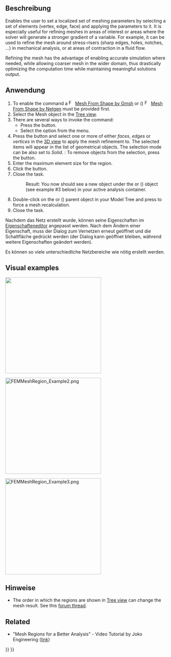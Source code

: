 <languages/>

{{Docnav/de
|[[FEM_MeshBoundaryLayer/de|FEM NetzGrenzschicht]]
|[[FEM_MeshGroup/de|FEM NetzGruppe]]
|[[FEM_Workbench/de|FEM]]
|IconL=FEM_MeshBoundaryLayer.svg
|IconR=FEM_MeshGroup.svg
|IconC=Workbench_FEM.svg
}}

{{GuiCommandContainer|
{{GuiCommand/de
|Name=FEM MeshRegion
|Name/de=FEM Netzbereich
|MenuLocation=Netz → FEM Mesh Refinement
|Workbenches=[[FEM_Workbench/de|FEM]]
|SeeAlso=[[FEM_tutorial/de|FEM Anleitung]]
}}
{{GuiCommandFemInfo/de
|Solvers=Alle
}}
}}

<span id="Description"></span>
==Beschreibung==

Enables the user to set a localized set of meshing parameters by selecting a set of elements (vertex, edge, face) and applying the parameters to it. It is especially useful for refining meshes in areas of interest or areas where the solver will generate a stronger gradient of a variable. For example, it can be used to refine the mesh around stress-risers (sharp edges, holes, notches, ...) in mechanical analysis, or at areas of contraction in a fluid flow.

Refining the mesh has the advantage of enabling accurate simulation where needed, while allowing coarser mesh in the wider domain, thus drastically optimizing the computation time while maintaining meaningful solutions output.

<span id="Usage"></span>
==Anwendung==

# To enable the command a [[Image:FEM_MeshGmshFromShape.svg|16px]] [[FEM_MeshGmshFromShape|Mesh From Shape by Gmsh]] or ({{VersionPlus|1.1}}) [[Image:FEM_MeshNetgenFromShape.svg|16px]] [[FEM_MeshNetgenFromShape|Mesh From Shape by Netgen]] must be provided first.
# Select the Mesh object in the [[Tree_view|Tree view]].
# There are several ways to invoke the command:
#* Press the {{Button|[[Image:FEM_MeshRegion.svg|16px]] [[FEM_MeshRegion|Mesh Refinement]]}} button.
#* Select the {{MenuCommand|Mesh → [[Image:FEM_MeshRegion.svg|16px]] Mesh Refinement}} option from the menu.
# Press the {{Button|Add}} button and select one or more of either ''faces'', ''edges'' or ''vertices'' in the [[3D_view|3D view]] to apply the mesh refinement to. The selected items will appear in the list of geometrical objects. The selection mode can be also set to ''Solid''. {{Version|1.1}}: To remove objects from the selection, press the {{Button|Remove}} button.
# Enter the maximum element size for the region.
# Click the {{Button|OK}} button.
# Close the task.
#: Result: You now should see a new {{incode|FEMMeshRegion}} object under the {{incode|FEMMeshGmsh}} or ({{VersionPlus|1.1}}) {{incode|FEMMeshNetgen}} object (see example #3 below) in your active analysis container.
# Double-click on the {{incode|FEMMeshGmsh}} or ({{VersionPlus|1.1}}) {{incode|FEMMeshNetgen}} parent object in your Model Tree and press {{Button|Apply}} to force a mesh recalculation.
# Close the task.

Nachdem das Netz erstellt wurde, können seine Eigenschaften im [[Property_editor/de|Eigenschafteneditor]] angepasst werden. Nach dem Ändern einer Eigenschaft, muss der Dialog zum Vernetzen erneut geöffnet und die Schaltfläche {{Button|Anwenden}} gedrückt werden (der Dialog kann geöffnet bleiben, während weitere Eigenschaften geändert werden).

Es können so viele unterschiedliche Netzbereiche wie nötig erstellt werden.

==Visual examples== 

[[File:FEMMeshRegion_Example1.png|300px|]]
{{Caption|Beispiel 1: Das grobe Start-NetzGmshAusForm}}


[[File:FEMMeshRegion_Example2.png|300px]]
{{Caption|Example 2: After applying a Mesh refinement using two FEM Mesh Region objects, the large hole is refined to a maximum element size of 3 mm, the smaller hole is refined to 1 mm}}

[[File:FEMMeshRegion_Example3.png|300px]]
{{Caption|Beispiel 3: Ein einfaches Beispiel des entstehenden Modellbaums}}

<span id="Notes"></span>
==Hinweise==

* The order in which the regions are shown in [[Tree view|Tree view]] can change the mesh result. See this [https://forum.freecadweb.org/viewtopic.php?f=18&t=41955 forum thread].

==Related==

* "Mesh Regions for a Better Analysis" - Video Tutorial by Joko Engineering ([https://www.youtube.com/watch?v=X5RVe2SDPvw link])


{{Docnav/de
|[[FEM_MeshBoundaryLayer/de|FEM NetzGrenzschicht]]
|[[FEM_MeshGroup/de|FEM NetzGruppe]]
|[[FEM_Workbench/de|FEM]]
|IconL=FEM_MeshBoundaryLayer.svg
|IconR=FEM_MeshGroup.svg
|IconC=Workbench_FEM.svg
}}

{{FEM Tools navi{{#translation:}}}}
{{Userdocnavi{{#translation:}}}}